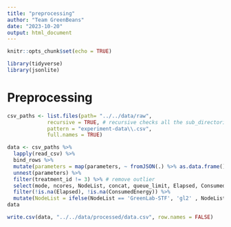 ```yaml
---
title: "preprocessing"
author: "Team GreenBeans"
date: "2023-10-20"
output: html_document
---
```


```r
knitr::opts_chunk$set(echo = TRUE)
```

```r
library(tidyverse)
library(jsonlite)
```

# Preprocessing

```r
csv_paths <- list.files(path= "../../data/raw",
             recursive = TRUE, # recursive checks all the sub_directories
             pattern = "experiment-data\\.csv",
             full.names = TRUE)
```

```r
data <- csv_paths %>%
  lapply(read_csv) %>%
  bind_rows %>%
  mutate(parameters = map(parameters, ~ fromJSON(.) %>% as.data.frame())) %>% 
  unnest(parameters) %>%
  filter(treatment_id != 3) %>% # remove outlier
  select(mode, ncores, NodeList, concat, queue_limit, Elapsed, ConsumedEnergy, nAveVMSize) %>%
  filter(!is.na(Elapsed), !is.na(ConsumedEnergy)) %>%
  mutate(NodeList = ifelse(NodeList == 'GreenLab-STF', 'gl2' , NodeList))
data
```

```r
write.csv(data, "../../data/processed/data.csv", row.names = FALSE)
```

